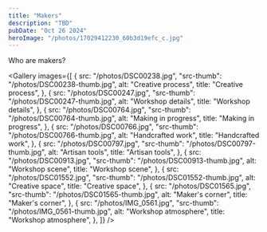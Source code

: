 ```yaml
---
title: "Makers"
description: "TBD"
pubDate: "Oct 26 2024"
heroImage: "/photos/17029412230_60b3d19efc_c.jpg"
---
```



Who are makers?

<Gallery
	images={[
		{
			src: "/photos/DSC00238.jpg",
			"src-thumb": "/photos/DSC00238-thumb.jpg",
			alt: "Creative process",
			title: "Creative process",
		},
		{
			src: "/photos/DSC00247.jpg",
			"src-thumb": "/photos/DSC00247-thumb.jpg",
			alt: "Workshop details",
			title: "Workshop details",
		},
		{
			src: "/photos/DSC00764.jpg",
			"src-thumb": "/photos/DSC00764-thumb.jpg",
			alt: "Making in progress",
			title: "Making in progress",
		},
		{
			src: "/photos/DSC00766.jpg",
			"src-thumb": "/photos/DSC00766-thumb.jpg",
			alt: "Handcrafted work",
			title: "Handcrafted work",
		},
		{
			src: "/photos/DSC00797.jpg",
			"src-thumb": "/photos/DSC00797-thumb.jpg",
			alt: "Artisan tools",
			title: "Artisan tools",
		},
		{
			src: "/photos/DSC00913.jpg",
			"src-thumb": "/photos/DSC00913-thumb.jpg",
			alt: "Workshop scene",
			title: "Workshop scene",
		},
		{
			src: "/photos/DSC01552.jpg",
			"src-thumb": "/photos/DSC01552-thumb.jpg",
			alt: "Creative space",
			title: "Creative space",
		},
		{
			src: "/photos/DSC01565.jpg",
			"src-thumb": "/photos/DSC01565-thumb.jpg",
			alt: "Maker's corner",
			title: "Maker's corner",
		},
		{
			src: "/photos/IMG_0561.jpg",
			"src-thumb": "/photos/IMG_0561-thumb.jpg",
			alt: "Workshop atmosphere",
			title: "Workshop atmosphere",
		},
	]}
/>

